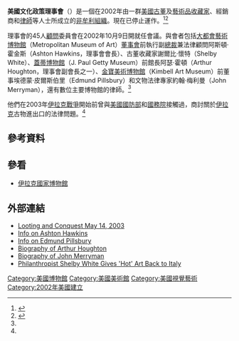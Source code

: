 '''美國文化政策理事會'''（{{lang-en|American Council for Cultural Policy}}）是一個在2002年由一群[[美國|美國]][[古董|古董]]及[[藝術品|藝術品]][[收藏家|收藏家]]、經銷商和[[律師|律師]]等人士所成立的[[非牟利組織|非牟利組織]]。現在已停止運作。<ref>{{cite web|title=The Museum Anthropology Review Weblog: Who Owns the Past?|url=http://museumanthropology.net/2007/07/07/mar-2007-2-2/|accessdate=2009-06-12|archiveurl=https://web.archive.org/web/20090610032841/http://museumanthropology.net/2007/07/07/mar-2007-2-2/|archivedate=2009-06-10|deadurl=yes}}</ref><ref name="planetsean">{{cite web|title=Art Pottery, Politics and Food, posting August 7-9, 2005|url=http://planetsean.blogspot.com/archives/2005_08_07_planetsean_archive.html|accessdate=2009-06-12}}</ref>

理事會的45人[[顧問|顧問]]委員會在2002年10月9日開就任會議。與會者包括[[大都會藝術博物館|大都會藝術博物館]]（Metropolitan Museum of Art）[[董事會|董事會]]前執行副[[總裁|總裁]]兼法律顧問阿斯頓·霍金斯（Ashton Hawkins，理事會會長）、古董收藏家謝爾比·懷特（Shelby White）、[[蓋蒂博物館|蓋蒂博物館]]（J. Paul Getty Museum）前館長阿瑟·霍頓（Arthur Houghton，理事會副會長之一）、[[金寶美術博物館|金寶美術博物館]]（Kimbell Art Museum）前董事埃德蒙·皮爾斯伯里（Edmund Pillsbury）和文物法律專家約翰·梅利曼（John Merryman），還有數位主要博物館的律師。<ref name="planetsean" />

他們在2003年[[伊拉克戰爭|伊拉克戰爭]]開始前曾與[[美國國防部|美國國防部]]和[[美國國務院|國務院]]接觸過，商討關於[[伊拉克|伊拉克]]古物進出口的法律問題。<ref name="planetsean" />

==參考資料==
<div class="references-small">
<references />
</div>

==參看==
*[[伊拉克國家博物館|伊拉克國家博物館]]

==外部連結==
*[http://www.thenation.com/doc/20030526/bahrani Looting and Conquest May 14, 2003]
*[http://www.lawyers.com/New-York/New-York/Ashton-Hawkins-518939-a.html Info on Ashton Hawkins]
*[http://www.zoominfo.com/Search/PersonDetail.aspx?PersonID=4694367 Info on Edmund Pillsbury]{{dead link|date=2018年4月 |bot=InternetArchiveBot |fix-attempted=yes }}
*[http://www.arthurhoughton.com/ Biography of Arthur Houghton]
*[http://www.law.stanford.edu/directory/profile/44/ Biography of John Merryman]{{dead link|date=2018年4月 |bot=InternetArchiveBot |fix-attempted=yes }}
*[https://web.archive.org/web/20080322030807/http://www.observer.com/2008/philanthropist-shelby-white-gives-hot-art-back-italy Philanthropist Shelby White Gives 'Hot' Art Back to Italy]

[[Category:美國博物館|Category:美國博物館]]
[[Category:美國美術館|Category:美國美術館]]
[[Category:美國視覺藝術|Category:美國視覺藝術]]
[[Category:2002年美國建立|Category:2002年美國建立]]